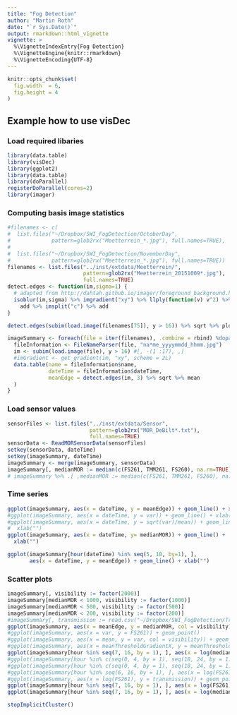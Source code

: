 ```yaml
---
title: "Fog Detection"
author: "Martin Roth"
date: "`r Sys.Date()`"
output: rmarkdown::html_vignette
vignette: >
  %\VignetteIndexEntry{Fog Detection}
  %\VignetteEngine{knitr::rmarkdown}
  %\VignetteEncoding{UTF-8}
---
```


```r
knitr::opts_chunk$set(
  fig.width  = 6,
  fig.height = 4
)
```

## Example how to use visDec
### Load required libaries
```r
library(data.table)
library(visDec)
library(ggplot2)
library(data.table)
library(doParallel)
registerDoParallel(cores=2)
library(imager)
```

### Computing basis image statistics
```r
#filenames <- c(
#  list.files("~/Dropbox/SWI_FogDetection/OctoberDay", 
#             pattern=glob2rx("Meetterrein_*.jpg"), full.names=TRUE),
#  
#  list.files("~/Dropbox/SWI_FogDetection/NovemberDay",
#             pattern=glob2rx("Meetterrein_*.jpg"), full.names=TRUE))
filenames <- list.files("../inst/extdata/Meetterrein/",
                        pattern=glob2rx("Meetterrein_20151009*.jpg"),
                        full.names=TRUE)
detect.edges <- function(im,sigma=1) {
  # adapted from http://dahtah.github.io/imager/foreground_background.html
  isoblur(im,sigma) %>% imgradient("xy") %>% llply(function(v) v^2) %>%
    add %>% imsplit("c") %>% add 
}

detect.edges(subim(load.image(filenames[75]), y > 16)) %>% sqrt %>% plot

imageSummary <- foreach(file = iter(filenames), .combine = rbind) %dopar% {
  fileInformation <- FileNameParser(file, "na*me_yyyymmdd_hhmm.jpg")
  im <- subim(load.image(file), y > 16) #[, -(1 :17), ,]
  #imGradient <- get_gradient(im, "xy", scheme = 2L)
  data.table(name = fileInformation$name,
             dateTime = fileInformation$dateTime,
             meanEdge = detect.edges(im, 3) %>% sqrt %>% mean
  )
}
```



### Load sensor values
```r
sensorFiles <- list.files("../inst/extdata/Sensor",
                          pattern=glob2rx("MOR_DeBilt*.txt"),
                          full.names=TRUE)
sensorData <- ReadMORSensorData(sensorFiles)
setkey(sensorData, dateTime)
setkey(imageSummary, dateTime)
imageSummary <- merge(imageSummary, sensorData)
imageSummary[, medianMOR := median(c(FS261, TMM261, FS260), na.rm=TRUE), by = dateTime]
# imageSummary %>% .[ ,medianMOR := median(c(FS261, TMM261, FS260), na.rm =TRUE), by = dateTime]
```

### Time series
```r
ggplot(imageSummary, aes(x = dateTime, y = meanEdge)) + geom_line() + xlab("")
#ggplot(imageSummary, aes(x = dateTime, y = var)) + geom_line() + xlab("")
#ggplot(imageSummary, aes(x = dateTime, y = sqrt(var)/mean)) + geom_line() +
#  xlab("") 
ggplot(imageSummary, aes(x = dateTime, y= medianMOR)) + geom_line() +
  xlab("") 
```

```r
ggplot(imageSummary[hour(dateTime) %in% seq(5, 10, by=1), ],
       aes(x = dateTime, y = meanEdge)) + geom_line() + xlab("")
```


### Scatter plots
```r
imageSummary[, visibility := factor(2000)]
imageSummary[medianMOR < 1000, visibility := factor(1000)]
imageSummary[medianMOR < 500, visibility := factor(500)]
imageSummary[medianMOR < 200, visibility := factor(200)]
#imageSummary[, transmission := read.csv("~/Dropbox/SWI_FogDetection/TrainingSet/Values.csv", sep=";")[, 3]]
ggplot(imageSummary, aes(x = meanEdge, y = medianMOR, col = visibility)) + geom_point()
#ggplot(imageSummary, aes(x = var, y = FS261)) + geom_point()
#ggplot(imageSummary, aes(x = mean, y = var, col = visibility)) + geom_point()
#ggplot(imageSummary, aes(x = meanThresholdGradientX, y = meanThresholdGradientY, col = visibility)) + geom_point()
ggplot(imageSummary[hour %in% seq(7, 16, by = 1), ], aes(x = log(medianMOR), y = meanEdge, col = visibility)) + geom_point()
#ggplot(imageSummary[hour %in% c(seq(0, 4, by = 1), seq(18, 24, by = 1)), ], aes(x = log(FS261), y = meanEdge, col = visibility)) + geom_point()
#ggplot(imageSummary[hour %in% c(seq(0, 4, by = 1), seq(18, 24, by = 1)), ], aes(x = log(FS261), y = transmission, col = visibility)) + geom_point()
#ggplot(imageSummary[hour %in% seq(6, 16, by = 1), ], aes(x = log(FS261), y = transmission, col = visibility)) + geom_point()
#ggplot(imageSummary, aes(x = log(FS261), y = transmission)) + geom_point() + geom_smooth(method="lm") + geom_quantile(quantiles=0.5, col = 2)
ggplot(imageSummary[hour %in% seq(7, 16, by = 1), ], aes(x = log(FS261), y = meanEdge, col = visibility)) + geom_point() + geom_quantile(aes(col=NULL), quantiles=0.5)
ggplot(imageSummary[hour %in% seq(7, 16, by = 1), ], aes(x = log(medianMOR), y = meanEdge, col = visibility)) + geom_point() + geom_quantile(aes(col=NULL), quantiles=0.5)
```

<!--
#```{r, fig.height=4.5, fig.width=6}
#tmp <- imageSummary[meanEdge > 0.15 & FS261 < 1000]
#res <- foreach(name = tmp[, name]) %do% {
#  im <- load.image(paste0("~/Dropbox/SWI_FogDetection/OctoberDay/", name))
#  plot(im)
#}
#```

#```{r}
#im <- grayscale(subim(load.image("~/Dropbox/SWI_FogDetection/TrainingSet/Day/Meetterrein_20151009_0910.jpg"), y > 20))
#im2 <- grayscale(subim(load.image("~/Dropbox/SWI_FogDetection/TrainingSet/Day/Meetterrein_20151010_1510.jpg"), y > 20))
#rowIm <- imsplit(im, "y")
#rowIm2 <- imsplit(im2, "y")
#fn <- function(x) {
#  return(abs(fft(as.numeric(x))))
#}
#fourierCoef <- foreach(i =1 : length(rowIm), .combine = "rbind") %do% {
#  return(fn(rowIm[[i]]))
#}
#fourierCoefFog <- foreach(i =1 : length(rowIm), .combine = "rbind") %do% {
#  return(fn(rowIm2[[i]]))
#}
#fourierCoefFog2 <- fourierCoefFog
#fourierCoefFog2[fourierCoefFog > 1] <- 1
#```

-->

```r
stopImplicitCluster()
```
